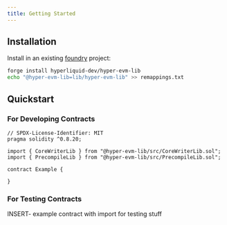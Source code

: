 ```yaml
---
title: Getting Started
---
```


## Installation

Install in an existing [foundry](https://getfoundry.sh/) project:

```bash
forge install hyperliquid-dev/hyper-evm-lib
echo "@hyper-evm-lib=lib/hyper-evm-lib" >> remappings.txt
```

## Quickstart

### For Developing Contracts

```solidity
// SPDX-License-Identifier: MIT
pragma solidity ^0.8.20;

import { CoreWriterLib } from "@hyper-evm-lib/src/CoreWriterLib.sol";
import { PrecompileLib } from "@hyper-evm-lib/src/PrecompileLib.sol";

contract Example {

}
```

### For Testing Contracts
INSERT- example contract with import for testing stuff